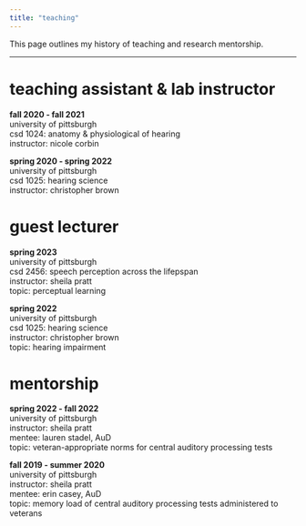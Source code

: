 ```yaml
---
title: "teaching"
---
```

This page outlines my history of teaching and research mentorship.

---

# teaching assistant & lab instructor
**fall 2020 - fall 2021**\
university of pittsburgh\
csd 1024: anatomy & physiological of hearing\
instructor: nicole corbin\

**spring 2020 - spring 2022**\
university of pittsburgh\
csd 1025: hearing science\
instructor: christopher brown\


# guest lecturer
**spring 2023**\
university of pittsburgh\
csd 2456: speech perception across the lifepspan\
instructor: sheila pratt\
topic: perceptual learning\

**spring 2022**\
university of pittsburgh\
csd 1025: hearing science\
instructor: christopher brown\
topic: hearing impairment\


# mentorship
**spring 2022 - fall 2022**\
university of pittsburgh\
instructor: sheila pratt\
mentee: lauren stadel, AuD\
topic: veteran-appropriate norms for central auditory processing tests\

**fall 2019 - summer 2020**\
university of pittsburgh\
instructor: sheila pratt\
mentee: erin casey, AuD\
topic: memory load of central auditory processing tests administered to veterans\


